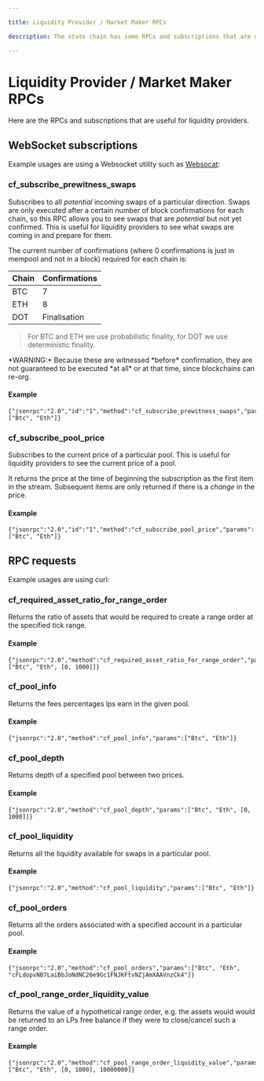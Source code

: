 ```yaml
---

title: Liquidity Provider / Market Maker RPCs

description: The state chain has some RPCs and subscriptions that are useful for liquidity providers.

---
```



# Liquidity Provider / Market Maker RPCs

Here are the RPCs and subscriptions that are useful for liquidity providers.

## WebSocket subscriptions

Example usages are using a Websocket utility such as [Websocat](https://github.com/vi/websocat):


### cf_subscribe_prewitness_swaps

Subscribes to all *potential* incoming swaps of a particular direction. Swaps are only executed after a certain number of block confirmations for each chain, so this RPC allows you to see
swaps that are *potential* but not yet confirmed. This is useful for liquidity providers to see what swaps are coming in and prepare for them.

The current number of confirmations (where 0 confirmations is just in mempool and not in a block) required for each chain is:

| Chain | Confirmations |
|-------|---------------|
| BTC   | 7             |
| ETH   | 8             |
| DOT   | Finalisation  |


> For BTC and ETH we use probabilistic finality, for DOT we use deterministic finality.

<Callout type="warning">
*WARNING:* Because these are witnessed *before* confirmation, they are not guaranteed to be executed *at all* or at that time, since blockchains can re-org.
</Callout>

#### Example

```
{"jsonrpc":"2.0","id":"1","method":"cf_subscribe_prewitness_swaps","params":["Btc", "Eth"]}
```

### cf_subscribe_pool_price

Subscribes to the current price of a particular pool. This is useful for liquidity providers to see the current price of a pool.

It returns the price at the time of beginning the subscription as the first item in the stream. Subsequent items are only returned if there is a *change* in the price.

#### Example

```
{"jsonrpc":"2.0","id":"1","method":"cf_subscribe_pool_price","params":["Btc", "Eth"]}
```

## RPC requests

Example usages are using curl:

### cf_required_asset_ratio_for_range_order

Returns the ratio of assets that would be required to create a range order at the specified tick range.

#### Example

```
{"jsonrpc":"2.0","method":"cf_required_asset_ratio_for_range_order","params":["Btc", "Eth", [0, 1000]]}
```

### cf_pool_info

Returns the fees percentages lps earn in the given pool.

#### Example

```
{"jsonrpc":"2.0","method":"cf_pool_info","params":["Btc", "Eth"]}
```

### cf_pool_depth

Returns depth of a specified pool between two prices.

#### Example

```
{"jsonrpc":"2.0","method":"cf_pool_depth","params":["Btc", "Eth", [0, 1000]]}
```

### cf_pool_liquidity

Returns all the liquidity available for swaps in a particular pool.

#### Example

```
{"jsonrpc":"2.0","method":"cf_pool_liquidity","params":["Btc", "Eth"]}
```

### cf_pool_orders

Returns all the orders associated with a specified account in a particular pool.

#### Example

```
{"jsonrpc":"2.0","method":"cf_pool_orders","params":["Btc", "Eth", "cFLdopvNB7LaiBbJoNdNC26e9Gc1FNJKFtvNZjAmXAAVnzCk4"]}
```

### cf_pool_range_order_liquidity_value

Returns the value of a hypothetical range order, e.g. the assets would would be returned to an LPs free balance if they were to close/cancel such a range order.

#### Example

```
{"jsonrpc":"2.0","method":"cf_pool_range_order_liquidity_value","params":["Btc", "Eth", [0, 1000], 10000000]}
```
